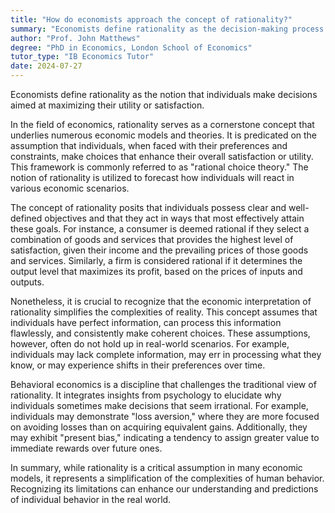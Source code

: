 ```yaml
---
title: "How do economists approach the concept of rationality?"
summary: "Economists define rationality as the decision-making process where individuals aim to maximize their utility or satisfaction in their choices."
author: "Prof. John Matthews"
degree: "PhD in Economics, London School of Economics"
tutor_type: "IB Economics Tutor"
date: 2024-07-27
---
```


Economists define rationality as the notion that individuals make decisions aimed at maximizing their utility or satisfaction.

In the field of economics, rationality serves as a cornerstone concept that underlies numerous economic models and theories. It is predicated on the assumption that individuals, when faced with their preferences and constraints, make choices that enhance their overall satisfaction or utility. This framework is commonly referred to as "rational choice theory." The notion of rationality is utilized to forecast how individuals will react in various economic scenarios.

The concept of rationality posits that individuals possess clear and well-defined objectives and that they act in ways that most effectively attain these goals. For instance, a consumer is deemed rational if they select a combination of goods and services that provides the highest level of satisfaction, given their income and the prevailing prices of those goods and services. Similarly, a firm is considered rational if it determines the output level that maximizes its profit, based on the prices of inputs and outputs.

Nonetheless, it is crucial to recognize that the economic interpretation of rationality simplifies the complexities of reality. This concept assumes that individuals have perfect information, can process this information flawlessly, and consistently make coherent choices. These assumptions, however, often do not hold up in real-world scenarios. For example, individuals may lack complete information, may err in processing what they know, or may experience shifts in their preferences over time.

Behavioral economics is a discipline that challenges the traditional view of rationality. It integrates insights from psychology to elucidate why individuals sometimes make decisions that seem irrational. For example, individuals may demonstrate "loss aversion," where they are more focused on avoiding losses than on acquiring equivalent gains. Additionally, they may exhibit "present bias," indicating a tendency to assign greater value to immediate rewards over future ones.

In summary, while rationality is a critical assumption in many economic models, it represents a simplification of the complexities of human behavior. Recognizing its limitations can enhance our understanding and predictions of individual behavior in the real world.
    